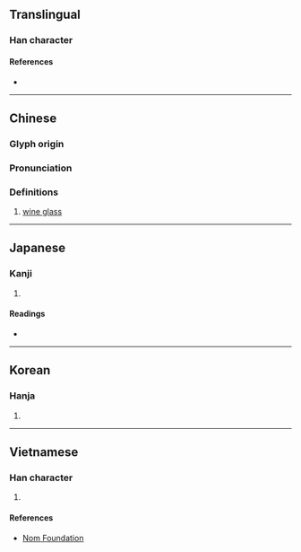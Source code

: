 {{character info/new}}
==Translingual==

===Han character===
{{Han char|rn=75|rad=木|as=10|sn=14|four=44917|canj=DGIT|ids=⿰木盍}}

====References====
* {{Han ref|kx=0545.120|dkj=15295|dj=0933.030|hdz=21260.100|uh=69BC|ud=27068|bh=E245|bd=57925}}

----

==Chinese==
{{zh-forms}}

===Glyph origin===
{{Han etym}}

===Pronunciation===
{{zh-pron
|m=kē
|c=hap6
|mc=y
|oc=y
|ma=
|cat=n
}}

===Definitions===
{{zh-hanzi}}

# [[wine glass]]

----

==Japanese==

===Kanji===
{{ja-kanji|grade=|rs=木10}}

# {{defn|lang=ja|sort=木10}}

====Readings====
* {{ja-readings|on=[[こう]] (kō)|kun=[[さかだる]] (sakadaru)}}

----

==Korean==

===Hanja===
{{ko-hanja|hangeul=합|eumhun=|rv=hap|mr=hap|y=hap}}

# {{defn|lang=ko|sort=木10}}

----

==Vietnamese==

===Han character===
{{vi-readings|rs=木10| hanviet = khạp}}

# {{defn|lang=vi|sort=木10}}

====References====
* [http://nomfoundation.org/common/nom_details.php?codepoint=69bc Nom Foundation]